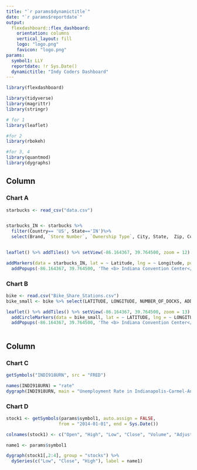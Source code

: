 ```yaml
---
title: "`r params$dynamictitle`"
date: "`r params$reportdate`"
output: 
  flexdashboard::flex_dashboard:
    orientation: columns
    vertical_layout: fill
    logo: "logo.png"
    favicon: "logo.png"
params:
  symbol1: LLY
  reportdate: !r Sys.Date()
  dynamictitle: "Indy Coders Dashboard"
---
```


```r
library(flexdashboard)

library(tidyverse)
library(magrittr)
library(stringr)

# for 1
library(leaflet)

#for 2
library(rbokeh)

#for 3, 4
library(quantmod)
library(dygraphs)
```

Column {data-width=350}
-----------------------------------------------------------------------

### Chart A

```r

starbucks <- read_csv("data.csv")


starbucks_IN <- starbucks %>%
  filter(Country== 'US', State=='IN')%>% 
  select(Brand, `Store Number`, `Ownership Type`, City,	State,	Zip, Country, Coordinates,	Latitude,	Longitude, Name)


leaflet() %>% addTiles() %>% setView(-86.164367, 39.764500, zoom = 12) %>% 

addMarkers(data = starbucks_IN, lat = ~ Latitude, lng = ~ Longitude, popup = starbucks_IN$Name) %>%
  addPopups(-86.164367, 39.764500, 'The <b> Indiana Convention Center</b>')
```

### Chart B

```r

bike <- read.csv("Bike_Share_Stations.csv")
bike_small <- bike %>% select(LATITUDE, LONGITUDE, NUMBER_OF_DOCKS, ADDRESS)

leaflet() %>% addTiles() %>% setView(-86.164367, 39.764500, zoom = 13) %>% 
  addCircleMarkers(data = bike_small, lat = ~ LATITUDE, lng = ~ LONGITUDE, popup = bike_small$ADDRESS) %>%
  addPopups(-86.164367, 39.764500, 'The <b> Indiana Convention Center</b>')



```

Column {data-width=350}
-----------------------------------------------------------------------

### Chart C

```r
getSymbols("INDI918URN", src = "FRED")
```

```r
names(INDI918URN) = "rate"
dygraph(INDI918URN, main = "Unemployment Rate in Indianapolis-Carmel-Anderson, IN")
```

### Chart D

```r
stock1 <- getSymbols(params$symbol1, auto.assign = FALSE,
                    from = "2014-01-01", end = Sys.Date())

colnames(stock1) <- c("Open", "High", "Low", "Close", "Volume", "Adjusted")

name1 <- params$symbol1
```

```r
dygraph(stock1[,2:4], group = "stocks") %>% 
  dySeries(c("Low", "Close", "High"), label = name1)
```